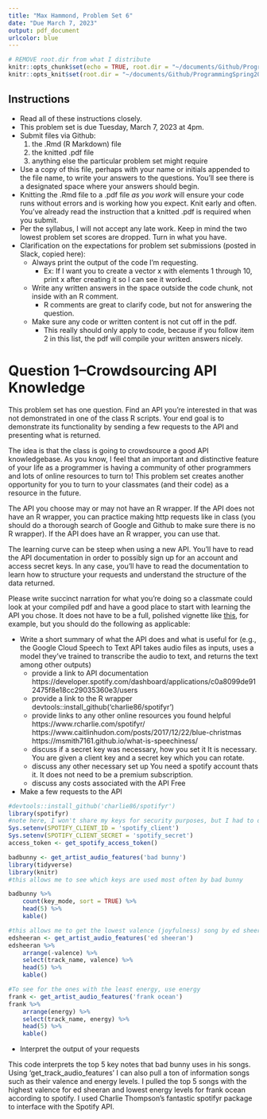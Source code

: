 ```yaml
---
title: "Max Hammond, Problem Set 6"
date: "Due March 7, 2023"
output: pdf_document
urlcolor: blue
---
```


```r
# REMOVE root.dir from what I distribute
knitr::opts_chunk$set(echo = TRUE, root.dir = "~/documents/Github/ProgrammingSpring2023")
knitr::opts_knit$set(root.dir = "~/documents/Github/ProgrammingSpring2023")
```

## Instructions

- Read all of these instructions closely.
- This problem set is due Tuesday, March 7, 2023 at 4pm.
- Submit files via Github:
  1. the .Rmd (R Markdown) file
  2. the knitted .pdf file
  3. anything else the particular problem set might require
- Use a copy of this file, perhaps with your name or initials appended to the file name, to write your answers to the questions. You'll see there is a designated space where your answers should begin.
- Knitting the .Rmd file to a .pdf file *as you work* will ensure your code runs without errors and is working how you expect.  Knit early and often.  You've already read the instruction that a knitted .pdf is required when you submit.
- Per the syllabus, I will not accept any late work.  Keep in mind the two lowest problem set scores are dropped.  Turn in what you have.
- Clarification on the expectations for problem set submissions (posted in Slack, copied here):
  - Always print the output of the code I'm requesting.
    - Ex: If I want you to create a vector x with elements 1 through 10, print x after creating it so I can see it worked.
  - Write any written answers in the space outside the code chunk, not inside with an R comment. 
    - R comments are great to clarify code, but not for answering the question.
  - Make sure any code or written content is not cut off in the pdf.
    - This really should only apply to code, because if you follow item 2 in this list, the pdf will compile your written answers nicely.


# Question 1--Crowdsourcing API Knowledge

This problem set has one question.  Find an API you're interested in that was not demonstrated in one of the class R scripts.  Your end goal is to demonstrate its functionality by sending a few requests to the API and presenting what is returned.

The idea is that the class is going to crowdsource a good API knowledgebase. As you know, I feel that an important and distinctive feature of your life as a programmer is having a community of other programmers and lots of online resources to turn to!  This problem set creates another opportunity for you to turn to your classmates (and their code) as a resource in the future.

The API you choose may or may not have an R wrapper.  If the API does not have an R wrapper, you can practice making http requests like in class (you should do a thorough search of Google and Github to make sure there is no R wrapper).  If the API does have an R wrapper, you can use that.

The learning curve can be steep when using a new API.  You'll have to read the API documentation in order to possibly sign up for an account and access secret keys.  In any case, you'll have to read the documentation to learn how to structure your requests and understand the structure of the data returned.

Please write succinct narration for what you're doing so a classmate could look at your compiled pdf and have a good place to start with learning the API you chose.  It does not have to be a full, polished vignette like [this](https://tylerburleigh.com/blog/mturk-qualification-tests/), for example, but you should do the following as applicable:

- Write a short summary of what the API does and what is useful for (e.g., the Google Cloud Speech to Text API takes audio files as inputs, uses a model they've trained to transcribe the audio to text, and returns the text among other outputs)
  - provide a link to API documentation
https://developer.spotify.com/dashboard/applications/c0a8099de912475f8e18cc29035360e3/users
  - provide a link to the R wrapper
devtools::install_github('charlie86/spotifyr')
  - provide links to any other online resources you found helpful
https://www.rcharlie.com/spotifyr/
https://www.caitlinhudon.com/posts/2017/12/22/blue-christmas 
https://msmith7161.github.io/what-is-speechiness/ 
  - discuss if a secret key was necessary, how you set it
It is necessary. You are given a client key and a secret key which you can rotate.
  - discuss any other necessary set up
You need a spotify account thats it. It does not need to be a premium subscription.
  - discuss any costs associated with the API
Free
- Make a few requests to the API
```r
#devtools::install_github('charlie86/spotifyr')
library(spotifyr)
#note here, I won't share my keys for security purposes, but I had to directly input my key even after placing it into my env and restarting R. 
Sys.setenv(SPOTIFY_CLIENT_ID = 'spotify_client')
Sys.setenv(SPOTIFY_CLIENT_SECRET = 'spotify_secret')
access_token <- get_spotify_access_token()

badbunny <- get_artist_audio_features('bad bunny')
library(tidyverse)
library(knitr)
#this allows me to see which keys are used most often by bad bunny

badbunny %>% 
    count(key_mode, sort = TRUE) %>% 
    head(5) %>% 
    kable()

#this allows me to get the lowest valence (joyfulness) song by ed sheeran. 
edsheeran <- get_artist_audio_features('ed sheeran')
edsheeran %>% 
    arrange(-valence) %>% 
    select(track_name, valence) %>% 
    head(5) %>% 
    kable()

#To see for the ones with the least energy, use energy
frank <- get_artist_audio_features('frank ocean')
frank %>% 
    arrange(energy) %>% 
    select(track_name, energy) %>% 
    head(5) %>% 
    kable()

```
- Interpret the output of your requests

This code interprets the top 5 key notes that bad bunny uses in his songs. Using 'get_track_audio_features' I can also pull a ton of information songs such as their valence and energy levels. I pulled the top 5 songs with the highest valence for ed sheeran and lowest energy levels for frank ocean according to spotify. I used Charlie Thompson’s fantastic spotifyr package to interface with the Spotify API. 






